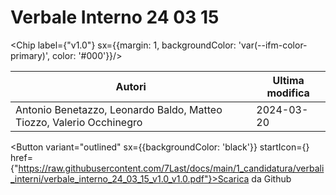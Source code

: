 

# Verbale Interno 24 03 15

<Chip label={"v1.0"} sx={{margin: 1, backgroundColor: 'var(--ifm-color-primary)', color: '#000'}}/>



|                               Autori                               |Ultima modifica|
|--------------------------------------------------------------------|---------------|
|Antonio Benetazzo, Leonardo Baldo, Matteo Tiozzo, Valerio Occhinegro|   2024-03-20  |

<Button variant="outlined" sx={{backgroundColor: 'black'}} startIcon={<GithubIcon />} href={"https://raw.githubusercontent.com/7Last/docs/main/1_candidatura/verbali_interni/verbale_interno_24_03_15_v1.0_v1.0.pdf"}>Scarica da Github</Button>